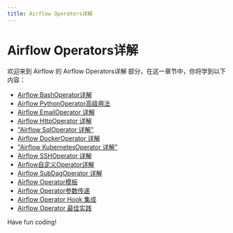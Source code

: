 ```yaml
---
title: Airflow Operators详解
---
```


# Airflow Operators详解

欢迎来到 Airflow 的 Airflow Operators详解 部分，在这一章节中，你将学到以下内容：

- [Airflow BashOperator详解](./0-airflow-bashoperator-details.mdx)
- [Airflow PythonOperator高级用法](./1-airflow-pythonoperator-advanced-usage.mdx)
- [Airflow EmailOperator 详解](./2-airflow-emailoperator.mdx)
- [Airflow HttpOperator 详解](./3-airflow-httpoperator.mdx)
- ["Airflow SqlOperator 详解"](./4-airflow-sqloperator.mdx)
- [Airflow DockerOperator 详解](./5-airflow-dockeroperator.mdx)
- ["Airflow KubernetesOperator 详解"](./6-airflow-kubernetesoperator.mdx)
- [Airflow SSHOperator 详解](./7-airflow-sshoperator.mdx)
- [Airflow自定义Operator详解](./8-airflow-custom-operator.mdx)
- [Airflow SubDagOperator 详解](./9-airflow-subdagoperator.mdx)
- [Airflow Operator模板](./10-airflow-operator-template.mdx)
- [Airflow Operator参数传递](./11-airflow-operator-parameter-passing.mdx)
- [Airflow Operator Hook 集成](./12-airflow-operator-hook-integration.mdx)
- [Airflow Operator 最佳实践](./13-airflow-operator-best-practices.mdx)

Have fun coding!